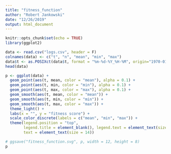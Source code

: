 ```yaml
---
title: "fitness_function"
author: "Robert Jankowski"
date: "12/26/2019"
output: html_document
---
```


```r
knitr::opts_chunk$set(echo = TRUE)
library(ggplot2)
```

```r
data <- read.csv("logs.csv", header = F)
colnames(data) <- c("t", "n", "mean", "min", "max")
data$t <- as.POSIXct(data$t, format = "%m-%d-%Y_%H-%M", origin="1970-01-01", tz="GMT")
head(data)
```

```r
p <- ggplot(data) + 
  geom_point(aes(t, mean, color = "mean"), alpha = 0.1) +
  geom_point(aes(t, min, color = "min"), alpha = 0.1) +
  geom_point(aes(t, max, color = "max"), alpha = 0.1) +
  geom_smooth(aes(t, mean, color = "mean")) +
  geom_smooth(aes(t, min, color = "min")) +
  geom_smooth(aes(t, max, color = "max")) + 
  theme_light() +
  labs(x = "", y = "fitness score") + 
  scale_color_discrete(labels = c("mean", "min", "max")) +
  theme(legend.position = "top", 
        legend.title = element_blank(), legend.text = element_text(size = 13), 
        text = element_text(size = 14))

# ggsave("fitness_function.svg", p, width = 12, height = 8)
p
```

